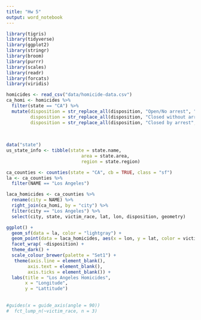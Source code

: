 ```yaml
---
title: "Hw 5"
output: word_notebook
---
```

```r
library(tigris)
library(tidyverse)
library(ggplot2)
library(stringr)
library(broom)
library(purrr)
library(scales)
library(readr)
library(forcats)
library(viridis)
```


```r
 
homicides <- read_csv("data/homicide-data.csv")
ca_homi <- homicides %>%
  filter(state == "CA") %>%
  mutate(disposition = str_replace_all(disposition, "Open/No arrest", "unsolved"),
         disposition = str_replace_all(disposition, "Closed without arrest", "unsolved"),
         disposition = str_replace_all(disposition, "Closed by arrest", "solved"))
          
         
         
data("state")
us_state_info <- tibble(state = state.name, 
                            area = state.area,
                            region = state.region)  

ca_counties <- counties(state = "CA", cb = TRUE, class = "sf")
la <- ca_counties %>%
  filter(NAME == "Los Angeles")

laca_homicides <- ca_counties %>%
  rename(city = NAME) %>%
  right_join(ca_homi, by = "city") %>%
  filter(city == "Los Angeles") %>%
  select(city, state, victim_race, lat, lon, disposition, geometry)
```


```r
ggplot() +
  geom_sf(data = la, color = "lightgray") + 
  geom_point(data = laca_homicides, aes(x = lon, y = lat, color = victim_race)) +
  facet_wrap( ~disposition) + 
  theme_dark() +
  scale_colour_brewer(palette = "Set1") +
   theme(axis.line = element_blank(),
        axis.text = element_blank(),
        axis.ticks = element_blank()) +
  labs(title = "Los Angeles Homicides",
       x = "Longitude",
       y = "Lattitude")
  
  
#guides(x = guide_axis(angle = 90))
#  fct_lump_n(~victim_race, n = 3)


```



